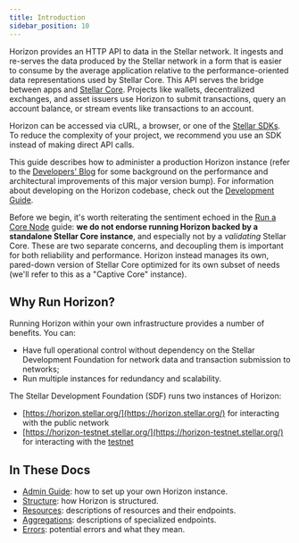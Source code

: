 ```yaml
---
title: Introduction
sidebar_position: 10
---
```


Horizon provides an HTTP API to data in the Stellar network. It ingests and re-serves the data produced by the Stellar network in a form that is easier to consume by the average application relative to the performance-oriented data representations used by Stellar Core. This API serves the bridge between apps and [Stellar Core](../core-node/README.mdx). Projects like wallets, decentralized exchanges, and asset issuers use Horizon to submit transactions, query an account balance, or stream events like transactions to an account.

Horizon can be accessed via cURL, a browser, or one of the [Stellar SDKs](/docs/tools/sdks). To reduce the complexity of your project, we recommend you use an SDK instead of making direct API calls.

This guide describes how to administer a production Horizon instance (refer to the [Developers' Blog](https://www.stellar.org/developers-blog/a-new-sun-on-the-horizon) for some background on the performance and architectural improvements of this major version bump). For information about developing on the Horizon codebase, check out the [Development Guide](https://github.com/stellar/go/blob/master/services/horizon/internal/docs/GUIDE_FOR_DEVELOPERS.md).

Before we begin, it's worth reiterating the sentiment echoed in the [Run a Core Node](https://developers.stellar.org/docs/run-core-node/) guide: **we do not endorse running Horizon backed by a standalone Stellar Core instance**, and especially not by a _validating_ Stellar Core. These are two separate concerns, and decoupling them is important for both reliability and performance. Horizon instead manages its own, pared-down version of Stellar Core optimized for its own subset of needs (we'll refer to this as a "Captive Core" instance).

## Why Run Horizon?

Running Horizon within your own infrastructure provides a number of benefits. You can:

- Have full operational control without dependency on the Stellar Development Foundation for network data and transaction submission to networks;
- Run multiple instances for redundancy and scalability.

The Stellar Development Foundation (SDF) runs two instances of Horizon:

- [https://horizon.stellar.org/](https://horizon.stellar.org/) for interacting with the public network
- [https://horizon-testnet.stellar.org/](https://horizon-testnet.stellar.org/) for interacting with the [testnet](/docs/fundamentals-and-concepts/networks)

## In These Docs

- [Admin Guide](./admin-guide): how to set up your own Horizon instance.
- [Structure](./structure): how Horizon is structured.
- [Resources](./resources/index.mdx): descriptions of resources and their endpoints.
- [Aggregations](./aggregations/README.mdx): descriptions of specialized endpoints.
- [Errors](./errors/index.mdx): potential errors and what they mean.
